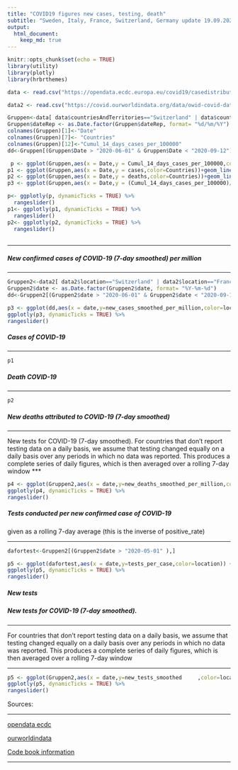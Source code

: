 ```yaml
---
title: "COVID19 figures new cases, testing, death"
subtitle: "Sweden, Italy, France, Switzerland, Germany update 19.09.2020 "
output:   
  html_document:
    keep_md: true
---
```



```r
knitr::opts_chunk$set(echo = TRUE)
library(utility)
library(plotly)
library(hrbrthemes)

data <- read.csv("https://opendata.ecdc.europa.eu/covid19/casedistribution/csv", na.strings = "", fileEncoding = "UTF-8-BOM")

data2 <- read.csv("https://covid.ourworldindata.org/data/owid-covid-data.csv", na.strings = "", fileEncoding = "UTF-8-BOM")

Gruppen<-data[ data$countriesAndTerritories=="Switzerland" | data$countriesAndTerritories=="Sweden" |  data$countriesAndTerritories=="France" | data$countriesAndTerritories=="Germany" | data$countriesAndTerritories=="Italy" ,] 
Gruppen$dateRep <- as.Date.factor(Gruppen$dateRep, format= "%d/%m/%Y")
colnames(Gruppen)[1]<-"Date"
colnames(Gruppen)[7]<- "Countries"
colnames(Gruppen)[12]<-"Cumul_14_days_cases_per_100000"
dd<-Gruppen[(Gruppen$Date > "2020-06-01" & Gruppen$Date < "2020-09-12"),]

 p <- ggplot(Gruppen,aes(x = Date,y = Cumul_14_days_cases_per_100000,color=Countries))+geom_line() + theme_ipsum() + guides( color = FALSE)
p1 <- ggplot(Gruppen,aes(x = Date,y = cases,color=Countries))+geom_line() + theme_ipsum() + guides( color = FALSE)
p2 <- ggplot(Gruppen,aes(x = Date,y = deaths,color=Countries))+geom_line() + theme_ipsum() + guides( color = FALSE)
p3 <- ggplot(Gruppen,aes(x = Date,y = (Cumul_14_days_cases_per_100000)/2,color=Countries))+geom_line() + theme_ipsum() + guides( color = FALSE)

p<- ggplotly(p, dynamicTicks = TRUE) %>%
  rangeslider()
p1<- ggplotly(p1, dynamicTicks = TRUE) %>%
  rangeslider() 
p2<- ggplotly(p2, dynamicTicks = TRUE) %>%
  rangeslider() 
 
```
***

##### New confirmed cases of COVID-19 (7-day smoothed) per million
***
```r
Gruppen2<-data2[ data2$location=="Switzerland" | data2$location=="France" |data2$location=="Sweden" | data2$location=="Germany" | data2$location=="Italy" ,] 
Gruppen2$date <- as.Date.factor(Gruppen2$date, format= "%Y-%m-%d")
dd<-Gruppen2[(Gruppen2$date > "2020-06-01" & Gruppen2$date < "2020-09-12"),]

p3 <- ggplot(dd,aes(x = date,y=new_cases_smoothed_per_million,color=location)) + geom_line () + theme_ipsum() 
ggplotly(p3, dynamicTicks = TRUE) %>%
rangeslider() 
```

##### Cases of COVID-19 
***
```r
p1
```

##### Death COVID-19 
***
```r
p2
```


##### New deaths attributed to COVID-19 (7-day smoothed)	
***
New tests for COVID-19 (7-day smoothed).
For countries that don't report testing data on a daily basis, we assume that testing changed equally on a daily basis over any periods in which no data was reported. 
This produces a complete series of daily figures, which is then averaged over a rolling 7-day window
***


```r
p4 <- ggplot(Gruppen2,aes(x = date,y=new_deaths_smoothed_per_million,color=location)) + geom_line () + theme_ipsum() 
ggplotly(p4, dynamicTicks = TRUE) %>%
rangeslider() 
```


##### Tests conducted per new confirmed case of COVID-19

given as a rolling 7-day average (this is the inverse of positive_rate)	

***

```r
dafortest<-Gruppen2[(Gruppen2$date > "2020-05-01" ),]

p5 <- ggplot(dafortest,aes(x = date,y=tests_per_case,color=location)) + geom_line () + theme_ipsum() 
ggplotly(p5, dynamicTicks = TRUE) %>%
rangeslider() 
```


##### New tests

##### New tests for COVID-19 (7-day smoothed). 

***
For countries that don't report testing data on a daily basis, we assume that testing changed equally on a daily basis over any periods in which no data was reported. This produces a complete series of daily figures, which is then averaged over a rolling 7-day window	

***
```r
p5 <- ggplot(Gruppen2,aes(x = date,y=new_tests_smoothed		,color=location)) + geom_line () + theme_ipsum() 
ggplotly(p5, dynamicTicks = TRUE) %>%
rangeslider() 
```




Sources:

***

[opendata ecdc](https://opendata.ecdc.europa.eu/covid19/casedistribution/csv)

[ourworldindata](https://covid.ourworldindata.org/data/owid-covid-data.csv)

[Code book information](https://github.com/owid/covid-19-data/blob/master/public/data/owid-covid-codebook.csv) 

***